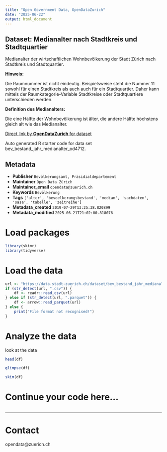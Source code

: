 ```yaml
---
title: "Open Government Data, OpenDataZurich"
date: "2025-06-22"
output: html_document
---
```


## Dataset: Medianalter nach Stadtkreis und Stadtquartier

Medianalter der wirtschaftlichen Wohnbevölkerung der Stadt Zürich nach Stadtkreis und Stadtquartier.


**Hinweis:**

Die Raumnummer ist nicht eindeutig. Beispielsweise steht die Nummer 11 sowohl für einen Stadtkreis als auch auch für ein Stadtquartier. Daher kann mittels der Raumkategorie-Variable Stadtkreise oder Stadtquartiere unterschieden werden.

[]()

**Definition des Medianalters:**

Die eine Hälfte der Wohnbevölkerung ist älter, die andere Hälfte höchstens gleich alt wie das Medianalter.

[]()



[Direct link by **OpenDataZurich** for dataset](https://data.stadt-zuerich.ch/dataset/bev_bestand_jahr_medianalter_od4712)

Auto generated R starter code for data set bev_bestand_jahr_medianalter_od4712.

## Metadata

- **Publisher** `Bevölkerungsamt, Präsidialdepartement`
- **Maintainer** `Open Data Zürich`
- **Maintainer_email** `opendata@zuerich.ch`
- **Keywords** `Bevölk­erung`
- **Tags** `['alter', 'bevoelkerungsbestand', 'median', 'sachdaten', 'sasa', 'tabelle', 'zeitreihe']`
- **Metadata_created** `2019-07-29T13:25:38.820899`
- **Metadata_modified** `2025-06-21T21:02:00.818076`


# Load packages

```r
library(skimr)
library(tidyverse)
```

# Load the data

```r
url <- "https://data.stadt-zuerich.ch/dataset/bev_bestand_jahr_medianalter_od4712/download/BEV471OD4712.csv"
if (str_detect(url, ".csv")) {
    df <- readr::read_csv(url)
} else if (str_detect(url, ".parquet")) {
    df <- arrow::read_parquet(url)
} else {
    print("File format not recognised!")
}
```

# Analyze the data

look at the data
```r
head(df)
```

```r
glimpse(df)
```

```r
skim(df)
```

# Continue your code here...

```r

```

------------------------------------------------------------------------

# Contact

opendata@zuerich.ch
